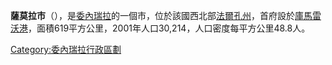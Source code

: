 '''薩莫拉市'''（{{lang-es|Municipio Zamora}}），是[[委內瑞拉|委內瑞拉]]的一個市，位於該國西北部[[法爾孔州|法爾孔州]]，首府設於[[庫馬雷沃港|庫馬雷沃港]]，面積619平方公里，2001年人口30,214，人口密度每平方公里48.8人。

{{coord|11.4861|N|69.3503|W|source:wikidata|display=title}}

{{Venezuela-geo-stub}}
[[Category:委內瑞拉行政區劃|Category:委內瑞拉行政區劃]]